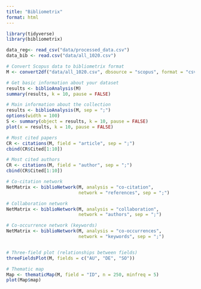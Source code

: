 ```yaml
---
title: "Bibliometrix"
format: html
---
```



```r
library(tidyverse)
library(bibliometrix)

data_reg<- read_csv("data/processed_data.csv")
data_bib <- read.csv("data/all_1020.csv")
```


```r
# Convert Scopus data to bibliometrix format
M <- convert2df("data/all_1020.csv", dbsource = "scopus", format = "csv")

# Get basic information about your dataset
results <- biblioAnalysis(M)
summary(results, k = 10, pause = FALSE)
```


```r
# Main information about the collection
results <- biblioAnalysis(M, sep = ";")
options(width = 100)
S <- summary(object = results, k = 10, pause = FALSE)
plot(x = results, k = 10, pause = FALSE)

# Most cited papers
CR <- citations(M, field = "article", sep = ";")
cbind(CR$Cited[1:10])

# Most cited authors
CR <- citations(M, field = "author", sep = ";")
cbind(CR$Cited[1:10])

# Co-citation network
NetMatrix <- biblioNetwork(M, analysis = "co-citation", 
                           network = "references", sep = ";")

# Collaboration network
NetMatrix <- biblioNetwork(M, analysis = "collaboration", 
                           network = "authors", sep = ";")

# Co-occurrence network (keywords)
NetMatrix <- biblioNetwork(M, analysis = "co-occurrences", 
                           network = "keywords", sep = ";")


# Three-field plot (relationships between fields)
threeFieldsPlot(M, fields = c("AU", "DE", "SO"))

# Thematic map
Map <- thematicMap(M, field = "ID", n = 250, minfreq = 5)
plot(Map$map)
```
